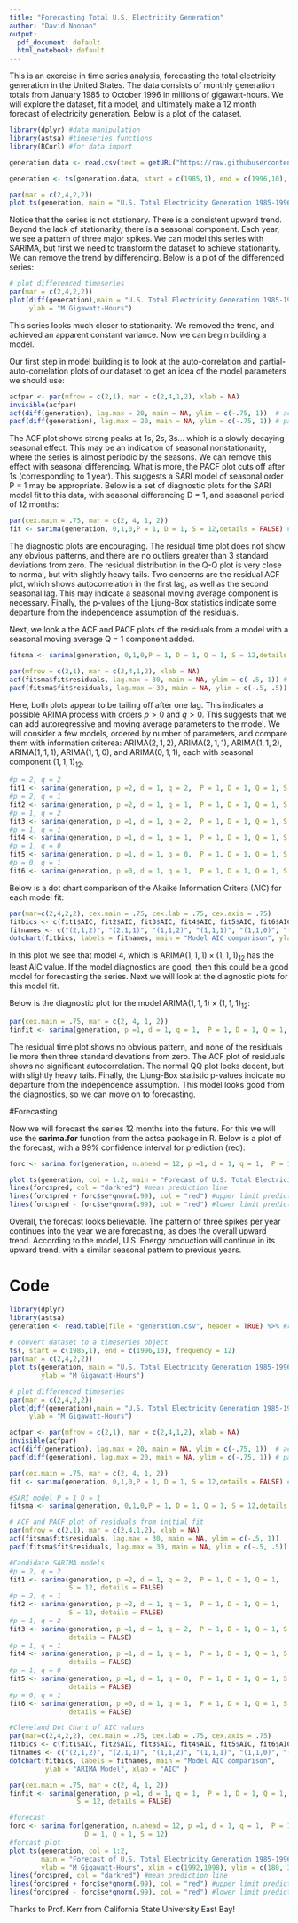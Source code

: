 ```yaml
---
title: "Forecasting Total U.S. Electricity Generation"
author: "David Noonan"
output:
  pdf_document: default
  html_notebook: default
---
```


This is an exercise in time series analysis, forecasting the total electricity generation in the United States. The data consists of monthly generation totals from January 1985 to October 1996 in millions of gigawatt-hours. We will explore the dataset, fit a model, and ultimately make a 12 month forecast of electricity generation. Below is a plot of the dataset.

```r
library(dplyr) #data manipulation
library(astsa) #timeseries functions
library(RCurl) #for data import

generation.data <- read.csv(text = getURL("https://raw.githubusercontent.com/DavidNoonan/Electricity-Generation-Forecasting-Project/master/generation.csv"),header = TRUE)

generation <- ts(generation.data, start = c(1985,1), end = c(1996,10), frequency = 12) # convert dataset to a timeseries object
```

```r
par(mar = c(2,4,2,2))
plot.ts(generation, main = "U.S. Total Electricity Generation 1985-1996", ylab = "M Gigawatt-Hours")
```


Notice that the series is not stationary.  There is a consistent upward trend. Beyond the lack of stationarity, there is a seasonal component.  Each year, we see a pattern of three major spikes. We can model this series with SARIMA, but first we need to transform the dataset to achieve stationarity. We can remove the trend by differencing. Below is a plot of the differenced series:

```r
# plot differenced timeseries
par(mar = c(2,4,2,2))
plot(diff(generation),main = "U.S. Total Electricity Generation 1985-1996 (differenced)",
     ylab = "M Gigawatt-Hours") 
```

This series looks much closer to stationarity. We removed the trend, and achieved an apparent constant variance. Now we can begin building a model. \newpage


Our first step in model building is to look at the auto-correlation and partial-auto-correlation plots of our dataset to get an idea of the model parameters we should use:

```r
acfpar <- par(mfrow = c(2,1), mar = c(2,4,1,2), xlab = NA)
invisible(acfpar)
acf(diff(generation), lag.max = 20, main = NA, ylim = c(-.75, 1))  # acf plot
pacf(diff(generation), lag.max = 20, main = NA, ylim = c(-.75, 1)) # pacf plot
```

The ACF plot shows strong peaks at 1s, 2s, 3s... which is a slowly decaying seasonal effect. This may be an indication of seasonal nonstationarity, where the series is almost periodic by the seasons.  We can remove this effect with seasonal differencing.  What is more, the PACF plot cuts off after 1s (corresponding to 1 year). This suggests a SARI model of seasonal order P = 1 may be appropriate.  Below is a set of diagnostic plots for the SARI model fit to this data, with seasonal differencing D = 1, and seasonal period of 12 months:

```r
par(cex.main = .75, mar = c(2, 4, 1, 2))
fit <- sarima(generation, 0,1,0,P = 1, D = 1, S = 12,details = FALSE) #SARI model
```
The diagnostic plots are encouraging.  The residual time plot does not show any obvious patterns, and there are no outliers greater than 3 standard deviations from zero. The residual distribution in the Q-Q plot is very close to normal, but with slightly heavy tails. Two concerns are the residual ACF plot, which shows autocorrelation in the first lag, as well as the second seasonal lag. This may indicate a seasonal moving average component is necessary. Finally, the p-values of the Ljung-Box statistics indicate some departure from the independence assumption of the residuals.  \par \newpage
Next, we look a the ACF and PACF plots of the residuals from a model with a seasonal moving average Q = 1 component added.
```r
fitsma <- sarima(generation, 0,1,0,P = 1, D = 1, Q = 1, S = 12,details = FALSE) #SARI model P = 1 Q = 1
```

```r
par(mfrow = c(2,1), mar = c(2,4,1,2), xlab = NA)
acf(fitsma$fit$residuals, lag.max = 30, main = NA, ylim = c(-.5, 1)) # ACF plot of residuals
pacf(fitsma$fit$residuals, lag.max = 30, main = NA, ylim = c(-.5, .5)) # ACF plot of residuals

```

Here, both plots appear to be tailing off after one lag.  This indicates a possible ARIMA process with orders $p > 0$ and $q > 0$. This suggests that we can add autoregressive and moving average parameters to the model. We will consider a few models, ordered by number of parameters, and compare them with information criterea: 
ARIMA$(2,1,2)$, ARIMA$(2,1,1)$, ARIMA$(1,1,2)$, ARIMA$(1,1,1)$, ARIMA$(1,1,0)$, and ARIMA$(0,1,1)$, each with seasonal component $(1,1,1)_{12}$.
```r
#p = 2, q = 2
fit1 <- sarima(generation, p =2, d = 1, q = 2,  P = 1, D = 1, Q = 1, S = 12, details = FALSE)
#p = 2, q = 1
fit2 <- sarima(generation, p =2, d = 1, q = 1,  P = 1, D = 1, Q = 1, S = 12, details = FALSE)
#p = 1, q = 2
fit3 <- sarima(generation, p =1, d = 1, q = 2,  P = 1, D = 1, Q = 1, S = 12, details = FALSE)
#p = 1, q = 1
fit4 <- sarima(generation, p =1, d = 1, q = 1,  P = 1, D = 1, Q = 1, S = 12, details = FALSE)
#p = 1, q = 0
fit5 <- sarima(generation, p =1, d = 1, q = 0,  P = 1, D = 1, Q = 1, S = 12, details = FALSE)
#p = 0, q = 1
fit6 <- sarima(generation, p =0, d = 1, q = 1,  P = 1, D = 1, Q = 1, S = 12, details = FALSE)
```
Below is a dot chart comparison of the Akaike Information Critera (AIC) for each model fit:
```r
par(mar=c(2,4,2,2), cex.main = .75, cex.lab = .75, cex.axis = .75)
fitbics <- c(fit1$AIC, fit2$AIC, fit3$AIC, fit4$AIC, fit5$AIC, fit6$AIC)
fitnames <- c("(2,1,2)", "(2,1,1)", "(1,1,2)", "(1,1,1)", "(1,1,0)", "(0,1,1)")
dotchart(fitbics, labels = fitnames, main = "Model AIC comparison", ylab = "ARIMA Model", xlab = "AIC" )
```

In this plot we see that model 4, which is ARIMA$(1,1,1) \times (1,1,1)_{12}$ has the least AIC value. If the model diagnostics are good, then this could be a good model for forecasting the series. Next we will look at the diagnostic plots for this model fit. 

\newpage Below is the diagnostic plot for the model ARIMA$(1,1,1) \times (1,1,1)_{12}$:

```r
par(cex.main = .75, mar = c(2, 4, 1, 2))
finfit <- sarima(generation, p =1, d = 1, q = 1,  P = 1, D = 1, Q = 1, S = 12, details = FALSE)
```

The residual time plot shows no obvious pattern, and none of the residuals lie more then three standard devations from zero. The ACF plot of residuals shows no significant autocorrelation. The normal QQ plot looks decent, but with slightly heavy tails. Finally, the Ljung-Box statistic p-values indicate no departure from the independence assumption. This model looks good from the diagnostics, so we can move on to forecasting. \newpage

#Forecasting

Now we will forecast the series 12 months into the future. For this we will use the **sarima.for** function from the astsa package in R.  Below is a plot of the forecast, with a 99% confidence interval for prediction (red):

```r
forc <- sarima.for(generation, n.ahead = 12, p =1, d = 1, q = 1,  P = 1, D = 1, Q = 1, S = 12)
```
```r
plot.ts(generation, col = 1:2, main = "Forecast of U.S. Total Electricity Generation 1985-1996", ylab = "M Gigawatt-Hours", xlim = c(1992,1998), ylim = c(180, 315))
lines(forc$pred, col = "darkred") #mean prediction line
lines(forc$pred + forc$se*qnorm(.99), col = "red") #upper limit prediction
lines(forc$pred - forc$se*qnorm(.99), col = "red") #lower limit prediction
```

Overall, the forecast looks believable. The pattern of three spikes per year continues into the year we are forecasting, as does the overall upward trend. According to the model, U.S. Energy production will continue in its upward trend, with a similar seasonal pattern to previous years.

\newpage

# Code

```r
library(dplyr)
library(astsa)
generation <- read.table(file = "generation.csv", header = TRUE) %>% #read data
  
# convert dataset to a timeseries object
ts(, start = c(1985,1), end = c(1996,10), frequency = 12) 
par(mar = c(2,4,2,2))
plot.ts(generation, main = "U.S. Total Electricity Generation 1985-1996", 
        ylab = "M Gigawatt-Hours")

# plot differenced timeseries
par(mar = c(2,4,2,2))
plot(diff(generation),main = "U.S. Total Electricity Generation 1985-1996 (differenced)",
     ylab = "M Gigawatt-Hours") 

acfpar <- par(mfrow = c(2,1), mar = c(2,4,1,2), xlab = NA)
invisible(acfpar)
acf(diff(generation), lag.max = 20, main = NA, ylim = c(-.75, 1))  # acf plot
pacf(diff(generation), lag.max = 20, main = NA, ylim = c(-.75, 1)) # pacf plot

par(cex.main = .75, mar = c(2, 4, 1, 2))
fit <- sarima(generation, 0,1,0,P = 1, D = 1, S = 12,details = FALSE) #SARI model

#SARI model P = 1 Q = 1
fitsma <- sarima(generation, 0,1,0,P = 1, D = 1, Q = 1, S = 12,details = FALSE)

# ACF and PACF plot of residuals from initial fit
par(mfrow = c(2,1), mar = c(2,4,1,2), xlab = NA)
acf(fitsma$fit$residuals, lag.max = 30, main = NA, ylim = c(-.5, 1)) 
pacf(fitsma$fit$residuals, lag.max = 30, main = NA, ylim = c(-.5, .5)) 

#Candidate SARIMA models
#p = 2, q = 2
fit1 <- sarima(generation, p =2, d = 1, q = 2,  P = 1, D = 1, Q = 1, 
               S = 12, details = FALSE)
#p = 2, q = 1
fit2 <- sarima(generation, p =2, d = 1, q = 1,  P = 1, D = 1, Q = 1, 
               S = 12, details = FALSE)
#p = 1, q = 2
fit3 <- sarima(generation, p =1, d = 1, q = 2,  P = 1, D = 1, Q = 1, S = 12, 
               details = FALSE)
#p = 1, q = 1
fit4 <- sarima(generation, p =1, d = 1, q = 1,  P = 1, D = 1, Q = 1, S = 12, 
               details = FALSE)
#p = 1, q = 0
fit5 <- sarima(generation, p =1, d = 1, q = 0,  P = 1, D = 1, Q = 1, S = 12, 
               details = FALSE)
#p = 0, q = 1
fit6 <- sarima(generation, p =0, d = 1, q = 1,  P = 1, D = 1, Q = 1, S = 12, 
               details = FALSE)

#Cleveland Dot Chart of AIC values
par(mar=c(2,4,2,2), cex.main = .75, cex.lab = .75, cex.axis = .75)
fitbics <- c(fit1$AIC, fit2$AIC, fit3$AIC, fit4$AIC, fit5$AIC, fit6$AIC)
fitnames <- c("(2,1,2)", "(2,1,1)", "(1,1,2)", "(1,1,1)", "(1,1,0)", "(0,1,1)")
dotchart(fitbics, labels = fitnames, main = "Model AIC comparison", 
         ylab = "ARIMA Model", xlab = "AIC" )

par(cex.main = .75, mar = c(2, 4, 1, 2))
finfit <- sarima(generation, p =1, d = 1, q = 1,  P = 1, D = 1, Q = 1, 
                 S = 12, details = FALSE)

#forecast
forc <- sarima.for(generation, n.ahead = 12, p =1, d = 1, q = 1,  P = 1, 
                   D = 1, Q = 1, S = 12)
#forcast plot
plot.ts(generation, col = 1:2, 
        main = "Forecast of U.S. Total Electricity Generation 1985-1996", 
        ylab = "M Gigawatt-Hours", xlim = c(1992,1998), ylim = c(180, 315))
lines(forc$pred, col = "darkred") #mean prediction line
lines(forc$pred + forc$se*qnorm(.99), col = "red") #upper limit prediction
lines(forc$pred - forc$se*qnorm(.99), col = "red") #lower limit prediction
```

Thanks to Prof. Kerr from California State University East Bay!